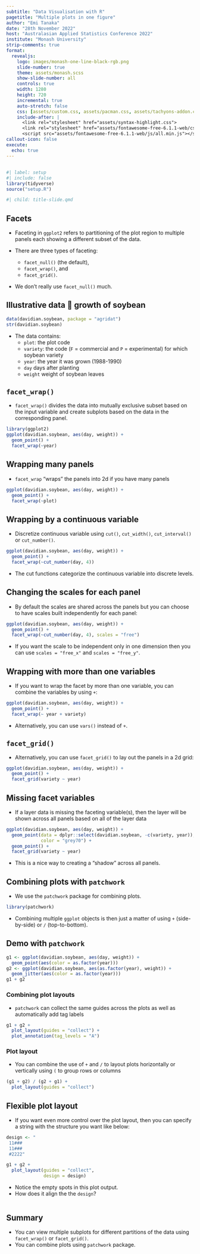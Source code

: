 ```yaml
---
subtitle: "Data Visualisation with R"
pagetitle: "Multiple plots in one figure"
author: "Emi Tanaka"
date: "28th November 2022"
host: "Australasian Applied Statistics Conference 2022"
institute: "Monash University"
strip-comments: true
format: 
  revealjs:
    logo: images/monash-one-line-black-rgb.png
    slide-number: true
    theme: assets/monash.scss
    show-slide-number: all
    controls: true
    width: 1280
    height: 720
    incremental: true
    auto-stretch: false
    css: [assets/custom.css, assets/pacman.css, assets/tachyons-addon.css]
    include-after: |
      <link rel="stylesheet" href="assets/syntax-highlight.css">
      <link rel="stylesheet" href="assets/fontawesome-free-6.1.1-web/css/all.min.css">
      <script src="assets/fontawesome-free-6.1.1-web/js/all.min.js"></script>
callout-icon: false
execute:
  echo: true
---
```



## {#title-slide background-image="images/bg12.jpeg"}


```r
#| label: setup
#| include: false
library(tidyverse)
source("setup.R")
```

```r
#| child: title-slide.qmd
```


## Facets 

* Faceting in `ggplot2` refers to partitioning of the plot region to multiple panels each showing a different subset of the data.
* There are three types of faceting:

  * `facet_null()` (the default),
  * `facet_wrap()`, and
  * `facet_grid()`.
  
::: notes 

* We don't really use `facet_null()` much.

:::


## Illustrative data 🌱 growth of soybean

```r
data(davidian.soybean, package = "agridat")
str(davidian.soybean)
```

::: notes

* The data contains:
  * `plot`: the plot code
  * `variety`: the code (`F` = commercial and `P` = experimental) for which soybean variety
  * `year`: the year it was grown (1988-1990)
  * `day` days after planting
  * `weight` weight of soybean leaves

:::


## `facet_wrap()`

* `facet_wrap()` divides the data into mutually exclusive subset based on the input variable and create subplots based on the data in the corresponding panel.

```r
library(ggplot2)
ggplot(davidian.soybean, aes(day, weight)) + 
  geom_point() +
  facet_wrap(~year)
```


## Wrapping many panels

* `facet_wrap` "wraps" the panels into 2d if you have many panels

```r
ggplot(davidian.soybean, aes(day, weight)) + 
  geom_point() +
  facet_wrap(~plot)
```


## Wrapping by a continuous variable

* Discretize  continuous variable using `cut()`, `cut_width()`, `cut_interval()` or `cut_number()`.

```r
ggplot(davidian.soybean, aes(day, weight)) + 
  geom_point() +
  facet_wrap(~cut_number(day, 4))
```

::: notes 

* The cut functions categorize the continuous variable into discrete levels.

:::


## Changing the scales for each panel

* By default the scales are shared across the panels but you can choose to have scales built independently for each panel:

```r
ggplot(davidian.soybean, aes(day, weight)) + 
  geom_point() +
  facet_wrap(~cut_number(day, 4), scales = "free")
```


::: notes

* If you want the scale to be independent only in one dimension then you can use `scales = "free_x"` and `scales = "free_y"`.

:::


## Wrapping with more than one variables

* If you want to wrap the facet by more than one variable, you can combine the variables by using `+`:

```r
ggplot(davidian.soybean, aes(day, weight)) + 
  geom_point() +
  facet_wrap(~ year + variety)
```


::: notes

* Alternatively, you can use `vars()` instead of `+`.

:::


## `facet_grid()`

* Alternatively, you can use `facet_grid()` to lay out the panels in a 2d grid:

```r
ggplot(davidian.soybean, aes(day, weight)) + 
  geom_point() +
  facet_grid(variety ~ year)
```


## Missing facet variables

* If a layer data is missing the faceting variable(s), then the layer will be shown across all panels based on all of the layer data

```r
ggplot(davidian.soybean, aes(day, weight)) + 
  geom_point(data = dplyr::select(davidian.soybean, -c(variety, year)),
             color = "grey70") +
  geom_point() +
  facet_grid(variety ~ year)
```

::: notes

* This is a nice way to creating a "shadow" across all panels.

:::


## Combining plots with `patchwork`

* We use the `patchwork` package for combining plots.

```r
library(patchwork)
```
* Combining multiple `ggplot` objects is then just a matter of using `+` (side-by-side) or `/` (top-to-bottom).



## Demo with `patchwork`

```r
g1 <- ggplot(davidian.soybean, aes(day, weight)) +
  geom_point(aes(color = as.factor(year))) 
g2 <- ggplot(davidian.soybean, aes(as.factor(year), weight)) +
  geom_jitter(aes(color = as.factor(year))) 
g1 + g2
```


### Combining plot layouts

* `patchwork` can collect the same guides across the plots as well as automatically add tag labels

```r
g1 + g2 + 
  plot_layout(guides = "collect") + 
  plot_annotation(tag_levels = "A")
```


### Plot layout

* You can combine the use of `+` and `/` to layout plots horizontally or vertically using `(` to group rows or columns




```r
(g1 + g2) / (g2 + g1) + 
  plot_layout(guides = "collect")
```


## Flexible plot layout

* If you want even more control over the plot layout, then you can specify a string with the structure you want like below:

```r
design <- "
 11###
 11###
 #2222"

g1 + g2 + 
  plot_layout(guides = "collect",
              design = design)
```

::: notes

* Notice the empty spots in this plot output.
* How does it align the the `design`?

```r
```

:::


## Summary

* You can view multiple subplots for different partitions of the data using `facet_wrap()` or `facet_grid()`.
* You can combine plots using `patchwork` package.

